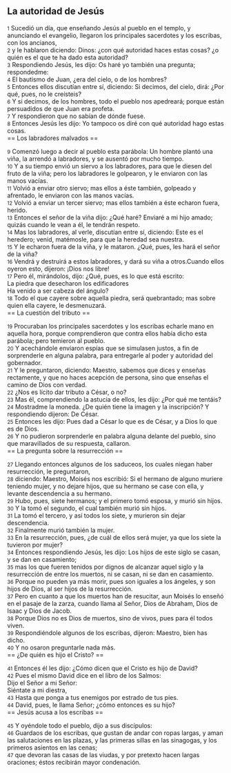 == La autoridad de Jesús ==

{{anchor|1}} <small>1</small> Sucedió un día, que enseñando Jesús al pueblo en el templo, y anunciando el evangelio, llegaron los principales sacerdotes y los escribas, con los ancianos,<br>
{{anchor|2}} <small>2</small> y le hablaron diciendo: Dinos: ¿con qué autoridad haces estas cosas? ¿o quién es el que te ha dado esta autoridad?<br>
{{anchor|3}} <small>3</small> Respondiendo Jesús, les dijo: Os haré yo también una pregunta; respondedme:<br>
{{anchor|4}} <small>4</small> El bautismo de Juan, ¿era del cielo, o de los hombres?<br>
{{anchor|5}} <small>5</small> Entonces ellos discutían entre sí, diciendo: Si decimos, del cielo, dirá: ¿Por qué, pues, no le creísteis?<br>
{{anchor|6}} <small>6</small> Y si decimos, de los hombres, todo el pueblo nos apedreará; porque están persuadidos de que Juan era profeta.<br>
{{anchor|7}} <small>7</small> Y respondieron que no sabían de dónde fuese.<br>
{{anchor|8}} <small>8</small> Entonces Jesús les dijo: Yo tampoco os diré con qué autoridad hago estas cosas.<br>
== Los labradores malvados ==

{{anchor|9}} <small>9</small> Comenzó luego a decir al pueblo esta parábola: Un hombre plantó una viña, la arrendó a labradores, y se ausentó por mucho tiempo.<br>
{{anchor|10}} <small>10</small> Y a su tiempo envió un siervo a los labradores, para que le diesen del fruto de la viña; pero los labradores le golpearon, y le enviaron con las manos vacías.<br>
{{anchor|11}} <small>11</small> Volvió a enviar otro siervo; mas ellos a éste también, golpeado y afrentado, le enviaron con las manos vacías.<br>
{{anchor|12}} <small>12</small> Volvió a enviar un tercer siervo; mas ellos también a éste echaron fuera, herido.<br>
{{anchor|13}} <small>13</small> Entonces el señor de la viña dijo: ¿Qué haré? Enviaré a mi hijo amado; quizás cuando le vean a él, le tendrán respeto.<br>
{{anchor|14}} <small>14</small> Mas los labradores, al verle, discutían entre sí, diciendo: Este es el heredero; venid, matémosle, para que la heredad sea nuestra.<br>
{{anchor|15}} <small>15</small> Y le echaron fuera de la viña, y le mataron. ¿Qué, pues, les hará el señor de la viña?<br>
{{anchor|16}} <small>16</small> Vendrá y destruirá a estos labradores, y dará su viña a otros.Cuando ellos oyeron esto, dijeron: ¡Dios nos libre!<br>
{{anchor|17}} <small>17</small> Pero él, mirándolos, dijo: ¿Qué, pues, es lo que está escrito:<br>
La piedra que desecharon los edificadores<br>
Ha venido a ser cabeza del ángulo?<br>
{{anchor|18}} <small>18</small> Todo el que cayere sobre aquella piedra, será quebrantado; mas sobre quien ella cayere, le desmenuzará.<br>
== La cuestión del tributo ==

{{anchor|19}} <small>19</small> Procuraban los principales sacerdotes y los escribas echarle mano en aquella hora, porque comprendieron que contra ellos había dicho esta parábola; pero temieron al pueblo.<br>
{{anchor|20}} <small>20</small> Y acechándole enviaron espías que se simulasen justos, a fin de sorprenderle en alguna palabra, para entregarle al poder y autoridad del gobernador.<br>
{{anchor|21}} <small>21</small> Y le preguntaron, diciendo: Maestro, sabemos que dices y enseñas rectamente, y que no haces acepción de persona, sino que enseñas el camino de Dios con verdad.<br>
{{anchor|22}} <small>22</small> ¿Nos es lícito dar tributo a César, o no?<br>
{{anchor|23}} <small>23</small> Mas él, comprendiendo la astucia de ellos, les dijo: ¿Por qué me tentáis?<br>
{{anchor|24}} <small>24</small> Mostradme la moneda. ¿De quién tiene la imagen y la inscripción? Y respondiendo dijeron: De César.<br>
{{anchor|25}} <small>25</small> Entonces les dijo: Pues dad a César lo que es de César, y a Dios lo que es de Dios.<br>
{{anchor|26}} <small>26</small> Y no pudieron sorprenderle en palabra alguna delante del pueblo, sino que maravillados de su respuesta, callaron.<br>
== La pregunta sobre la resurrección ==

{{anchor|27}} <small>27</small> Llegando entonces algunos de los saduceos, los cuales niegan haber resurrección, le preguntaron,<br>
{{anchor|28}} <small>28</small> diciendo: Maestro, Moisés nos escribió: Si el hermano de alguno muriere teniendo mujer, y no dejare hijos, que su hermano se case con ella, y levante descendencia a su hermano.<br>
{{anchor|29}} <small>29</small> Hubo, pues, siete hermanos; y el primero tomó esposa, y murió sin hijos.<br>
{{anchor|30}} <small>30</small> Y la tomó el segundo, el cual también murió sin hijos.<br>
{{anchor|31}} <small>31</small> La tomó el tercero, y así todos los siete, y murieron sin dejar descendencia.<br>
{{anchor|32}} <small>32</small> Finalmente murió también la mujer.<br>
{{anchor|33}} <small>33</small> En la resurrección, pues, ¿de cuál de ellos será mujer, ya que los siete la tuvieron por mujer?<br>
{{anchor|34}} <small>34</small> Entonces respondiendo Jesús, les dijo: Los hijos de este siglo se casan, y se dan en casamiento;<br>
{{anchor|35}} <small>35</small> mas los que fueren tenidos por dignos de alcanzar aquel siglo y la resurrección de entre los muertos, ni se casan, ni se dan en casamiento.<br>
{{anchor|36}} <small>36</small> Porque no pueden ya más morir, pues son iguales a los ángeles, y son hijos de Dios, al ser hijos de la resurrección.<br>
{{anchor|37}} <small>37</small> Pero en cuanto a que los muertos han de resucitar, aun Moisés lo enseñó en el pasaje de la zarza, cuando llama al Señor, Dios de Abraham, Dios de Isaac y Dios de Jacob.<br>
{{anchor|38}} <small>38</small> Porque Dios no es Dios de muertos, sino de vivos, pues para él todos viven.<br>
{{anchor|39}} <small>39</small> Respondiéndole algunos de los escribas, dijeron: Maestro, bien has dicho.<br>
{{anchor|40}} <small>40</small> Y no osaron preguntarle nada más.<br>
== ¿De quién es hijo el Cristo? ==

{{anchor|41}} <small>41</small> Entonces él les dijo: ¿Cómo dicen que el Cristo es hijo de David?<br>
{{anchor|42}} <small>42</small> Pues el mismo David dice en el libro de los Salmos:<br>
Dijo el Señor a mi Señor:<br>
Siéntate a mi diestra,<br>
{{anchor|43}} <small>43</small> Hasta que ponga a tus enemigos por estrado de tus pies.<br>
{{anchor|44}} <small>44</small> David, pues, le llama Señor; ¿cómo entonces es su hijo?<br>
== Jesús acusa a los escribas ==

{{anchor|45}} <small>45</small> Y oyéndole todo el pueblo, dijo a sus discípulos:<br>
{{anchor|46}} <small>46</small> Guardaos de los escribas, que gustan de andar con ropas largas, y aman las salutaciones en las plazas, y las primeras sillas en las sinagogas, y los primeros asientos en las cenas;<br>
{{anchor|47}} <small>47</small> que devoran las casas de las viudas, y por pretexto hacen largas oraciones; éstos recibirán mayor condenación.<br>
